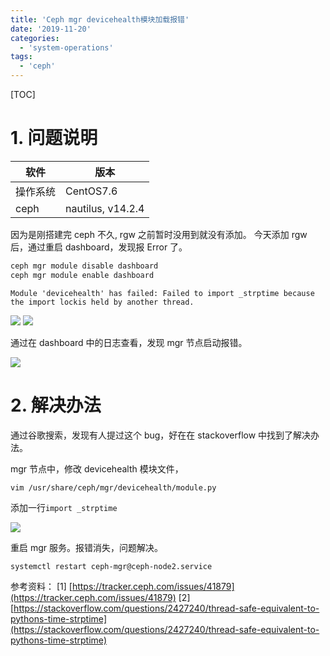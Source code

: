 ```yaml
---
title: 'Ceph mgr devicehealth模块加载报错'
date: '2019-11-20'
categories:
  - 'system-operations'
tags:
  - 'ceph'
---
```


[TOC]

# 1. 问题说明

| 软件     | 版本              |
| -------- | ----------------- |
| 操作系统 | CentOS7.6         |
| ceph     | nautilus, v14.2.4 |

因为是刚搭建完 ceph 不久, rgw 之前暂时没用到就没有添加。 今天添加 rgw 后，通过重启 dashboard，发现报 Error 了。

```bash
ceph mgr module disable dashboard
ceph mgr module enable dashboard
```

```
Module 'devicehealth' has failed: Failed to import _strptime because the import lockis held by another thread.
```

![](images/1574215128772-1024x116.png) ![](images/1574215395870.png)

通过在 dashboard 中的日志查看，发现 mgr 节点启动报错。

![](images/1574215432816-1024x356.png)

# 2. 解决办法

通过谷歌搜索，发现有人提过这个 bug，好在在 stackoverflow 中找到了解决办法。

mgr 节点中，修改 devicehealth 模块文件，

`vim /usr/share/ceph/mgr/devicehealth/module.py`

添加一行`import _strptime`

![](images/1574215072594.png)

重启 mgr 服务。报错消失，问题解决。

`systemctl restart ceph-mgr@ceph-node2.service`

参考资料： \[1\] [https://tracker.ceph.com/issues/41879](https://tracker.ceph.com/issues/41879) \[2\] [https://stackoverflow.com/questions/2427240/thread-safe-equivalent-to-pythons-time-strptime](https://stackoverflow.com/questions/2427240/thread-safe-equivalent-to-pythons-time-strptime)
